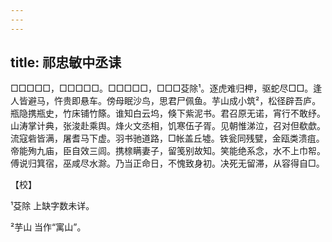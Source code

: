 ```yaml
---
---
---
```

title: 祁忠敏中丞诔
---







□□□□□，□□□□□。□□□□□，□□□芟除¹。逐虎难归柙，驱蛇尽□□。逢人皆避马，忤贵即悬车。傍母眠沙鸟，思君尸佩鱼。芋山成小筑²，松径辟吾庐。瓶隐携瓶史，竹床铺竹篨。谁知白云坞，倏下紫泥书。君召原无诺，宵行不敢纾。山涛掌计典，张浚赴乘舆。烽火文丞相，饥寒伍子胥。见朝惟涕泣，召对但欷歔。流寇砦皆满，屠耆马下虚。羽书驰道路，□帐盖丘墟。铁瓮同残甓，金瓯类溃疽。帝能殉九庙，臣自效三闾。携榇瞒妻子，留笺别故知。笑能绝系念，水不上巾帤。傅说归箕宿，巫咸尽水滁。乃当正命日，不愧致身初。决死无留滞，从容得自□。

【校】

¹芟除 上缺字数未详。

²芋山 当作“寓山”。